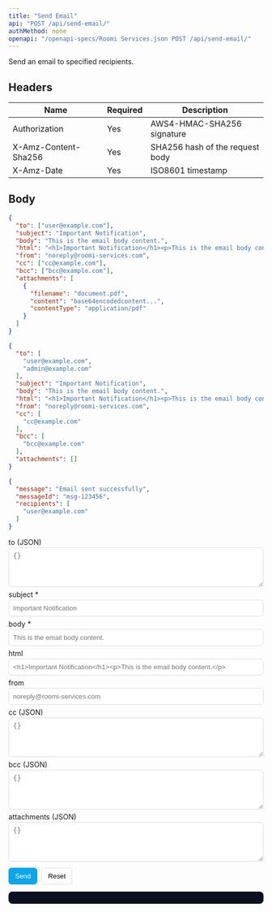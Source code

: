 ```yaml
---
title: "Send Email"
api: "POST /api/send-email/"
authMethod: none
openapi: "/openapi-specs/Roomi Services.json POST /api/send-email/"
---
```


Send an email to specified recipients.

## Headers


| Name | Required | Description |
| --- | --- | --- |
| Authorization | Yes | AWS4-HMAC-SHA256 signature |
| X-Amz-Content-Sha256 | Yes | SHA256 hash of the request body |
| X-Amz-Date | Yes | ISO8601 timestamp |


## Body

```json
{
  "to": ["user@example.com"],
  "subject": "Important Notification",
  "body": "This is the email body content.",
  "html": "<h1>Important Notification</h1><p>This is the email body content.</p>",
  "from": "noreply@roomi-services.com",
  "cc": ["cc@example.com"],
  "bcc": ["bcc@example.com"],
  "attachments": [
    {
      "filename": "document.pdf",
      "content": "base64encodedcontent...",
      "contentType": "application/pdf"
    }
  ]
}
```


<RequestExample>

```json Request Body
{
  "to": [
    "user@example.com",
    "admin@example.com"
  ],
  "subject": "Important Notification",
  "body": "This is the email body content.",
  "html": "<h1>Important Notification</h1><p>This is the email body content.</p>",
  "from": "noreply@roomi-services.com",
  "cc": [
    "cc@example.com"
  ],
  "bcc": [
    "bcc@example.com"
  ],
  "attachments": []
}
```

</RequestExample>


<ResponseExample>

```json Response
{
  "message": "Email sent successfully",
  "messageId": "msg-123456",
  "recipients": [
    "user@example.com"
  ]
}
```

</ResponseExample>


<!-- GeneratedFieldsUI:post_api_send-email_ -->
<Panel>
  <div id="form-post_api_send-email_">
    <form id="f-post_api_send-email_" style="display:block;max-width:720px">
      <label style="display:block;margin:6px 0 2px">to (JSON)</label><textarea id="fld_to_json" rows="4" placeholder="{}" style="width:100%;padding:8px;border:1px solid #ddd;border-radius:6px"></textarea>
<label style="display:block;margin:6px 0 2px">subject *</label><input id="fld_subject" type="text" placeholder="Important Notification" style="width:100%;padding:8px;border:1px solid #ddd;border-radius:6px">
<label style="display:block;margin:6px 0 2px">body *</label><input id="fld_body" type="text" placeholder="This is the email body content." style="width:100%;padding:8px;border:1px solid #ddd;border-radius:6px">
<label style="display:block;margin:6px 0 2px">html </label><input id="fld_html" type="text" placeholder="<h1>Important Notification</h1><p>This is the email body content.</p>" style="width:100%;padding:8px;border:1px solid #ddd;border-radius:6px">
<label style="display:block;margin:6px 0 2px">from </label><input id="fld_from" type="text" placeholder="noreply@roomi-services.com" style="width:100%;padding:8px;border:1px solid #ddd;border-radius:6px">
<label style="display:block;margin:6px 0 2px">cc (JSON)</label><textarea id="fld_cc_json" rows="4" placeholder="{}" style="width:100%;padding:8px;border:1px solid #ddd;border-radius:6px"></textarea>
<label style="display:block;margin:6px 0 2px">bcc (JSON)</label><textarea id="fld_bcc_json" rows="4" placeholder="{}" style="width:100%;padding:8px;border:1px solid #ddd;border-radius:6px"></textarea>
<label style="display:block;margin:6px 0 2px">attachments (JSON)</label><textarea id="fld_attachments_json" rows="4" placeholder="{}" style="width:100%;padding:8px;border:1px solid #ddd;border-radius:6px"></textarea>
      <div style="margin-top:12px;display:flex;gap:8px">
        <button type="submit" style="padding:8px 12px;border:1px solid #0ea5e9;border-radius:6px;background:#0ea5e9;color:#fff">Send</button>
        <button type="button" id="reset-post_api_send-email_" style="padding:8px 12px;border:1px solid #ddd;border-radius:6px;background:#fff">Reset</button>
      </div>
    </form>
    <pre id="resp-post_api_send-email_" style="margin-top:12px;background:#0b1020; color:#e2e8f0; padding:12px;border-radius:8px;overflow:auto"></pre>
  </div>
</Panel>

<script>
(function(){
  const form = document.getElementById('f-post_api_send-email_');
  const out = document.getElementById('resp-post_api_send-email_');
  const resetBtn = document.getElementById('reset-post_api_send-email_');
  if(!form||!out) return;
  resetBtn && resetBtn.addEventListener('click', ()=>{ form.reset(); out.textContent=''; });
  form.addEventListener('submit', async (e)=>{
    e.preventDefault();
    try {
      const body = {};
{ const v = document.getElementById("fld_to_json").value.trim(); if(v){ try{ body["to"] = JSON.parse(v) }catch(e){ console.warn("Invalid JSON for to") } } }
{ const v = document.getElementById("fld_subject").value; if(v!=="" || true) body["subject"] = (String)(v); }
{ const v = document.getElementById("fld_body").value; if(v!=="" || true) body["body"] = (String)(v); }
{ const v = document.getElementById("fld_html").value; if(v!=="" || false) body["html"] = (String)(v); }
{ const v = document.getElementById("fld_from").value; if(v!=="" || false) body["from"] = (String)(v); }
{ const v = document.getElementById("fld_cc_json").value.trim(); if(v){ try{ body["cc"] = JSON.parse(v) }catch(e){ console.warn("Invalid JSON for cc") } } }
{ const v = document.getElementById("fld_bcc_json").value.trim(); if(v){ try{ body["bcc"] = JSON.parse(v) }catch(e){ console.warn("Invalid JSON for bcc") } } }
{ const v = document.getElementById("fld_attachments_json").value.trim(); if(v){ try{ body["attachments"] = JSON.parse(v) }catch(e){ console.warn("Invalid JSON for attachments") } } }
      const res = await fetch('https://services-{env}-ae.roomi-services.com/api/send-email/', {
        method: 'POST',
        headers: { 'Content-Type': 'application/json' },
        body: JSON.stringify(body)
      });
      const text = await res.text();
      try { out.textContent = JSON.stringify(JSON.parse(text), null, 2); } catch { out.textContent = text; }
    } catch(err) {
      out.textContent = String(err);
    }
  });
})();
</script>
